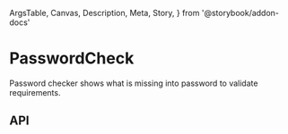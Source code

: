   ArgsTable,
  Canvas,
  Description,
  Meta,
  Story,
} from '@storybook/addon-docs'

<Meta title="Components/Data Entry/PasswordCheck" component={PasswordCheck} />

# PasswordCheck

<Description>
  Password checker shows what is missing into password to validate requirements.
</Description>

<Canvas>
  <Story name="Basic">
    <PasswordCheck
      rules={[
        {
          name: 'hasOneUppercase',
          text: 'Password must have at least one uppercase character',
          valid: true,
        },
        {
          name: 'hasOneLowercase',
          text: 'Password must have at least one lowercase character',
          valid: true,
        },
        {
          name: 'hasOneSpecial',
          text: 'Password must have at least one special character',
          valid: true,
        },
        {
          name: 'hasOneNumber',
          text: 'Password must have at least one number',
          valid: true,
        },
        {
          name: 'isLongEnough',
          text: 'Password must have a minimum of 8 characters',
          valid: false,
        },
        {
          name: 'score',
          text: 'Password strength score',
          valid: false,
        },
      ]}
    />
  </Story>
</Canvas>

## API

<ArgsTable of={PasswordCheck} />
